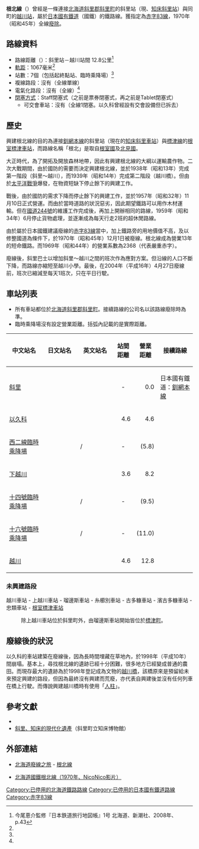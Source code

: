 {{Infobox 鐵道路線
|日文原名=根北線
|平假名=こんぽくせん
|羅馬拼音=Konpoku sen
|路線名稱=[[File:Japanese_National_Railway_logo.svg|40px]] 根北線
|路線顏色=#999
|現況=[[廢線|廢線]]
|圖片=<!-- 檔案不存在 Kosikawa-bridge01.jpg -->
|圖片大小=300px
|圖片說明=未成路段的越川橋樑（國道244號上攝）
|所在地={{JPN}}[[北海道|北海道]]
|種類=普通鐵路（[[在來線|在來線]]、[[地方交通線|地方交通線]]）
|起點=[[知床斜里站|斜里站]]（現、知床斜里站）
|終點=[[越川站|越川站]]
|站數=7個
|通車=1957年11月10日
|廢除=1970年12月1日
|擁有者=[[File:Japanese_National_Railway_logo.svg|40px]] [[日本國有鐵道|日本國有鐵道]]
|營運者=
|車輛基地=
|使用車輛=
|路線構造=
|路線距離=12.8公里
|軌距=1,067毫米（[[窄軌|窄軌]]）
|軌道數量=全線[[單線鐵路|單線]]
|電氣化方式=全線{{link-ja|非電氣化|非電化}}
|最大坡度=25 [[千分比|‰]]（吉堀－神明）
|最小曲線半徑=160米
|閉塞方式=[[閉塞_(鐵路)#Staff閉塞式|Staff閉塞式]]（此前是票券閉塞式，再之前是Tablet閉塞式）
|保安裝置=[[自動列車停止裝置#ATS-S改良形（ATS-Sx形）|ATS-S<small>N</small>]]
|最高速度=100公里/小時（五稜郭－木古內）<br />65公里/小時（木古內－江差）
|路線圖={{根北線RDT}}
}}

'''根北線'''（{{jpn|j=根北線|hg=こんぽくせん|rm=Konpoku sen|f=y}}）曾經是一條連接[[北海道|北海道]][[斜里郡|斜里郡]][[斜里町|斜里町]]的斜里站（現、[[知床斜里站|知床斜里站]]）與同町的[[越川站|越川站]]，屬於[[日本國有鐵道|日本國有鐵道]]（國鐵）的鐵路線。獲指定為[[赤字83線|赤字83線]]，1970年（昭和45年）全線[[廢線|廢除]]。

== 路線資料 ==
* 路線距離（{{link-ja|營業距離|営業キロ}}）：斜里站－越川站間 12.8公里<ref name="chizucho">今尾恵介監修『日本鉄道旅行地図帳』1号 北海道、新潮社、2008年、p.43</ref>
* [[軌距|軌距]]：1067毫米<ref name="chizucho" />
* 站數：7個（包括起終點站、臨時乘降場）<ref name="chizucho" />
* 複線路段：沒有（全線單線）
* 電氣化路段：沒有（全線{{link-ja|非電氣化|非電化}}）<ref name="chizucho" />
* [[閉塞_(鐵路)|閉塞方式]]：Staff閉塞式（之前是票券閉塞式，再之前是Tablet閉塞式）
** 可交會車站：沒有（全線1閉塞。以久科曾經設有交會設備但已拆去）

== 歷史 ==
興建根北線的目的為連接[[釧網本線|釧網本線]]的斜里站（現在的[[知床斜里車站|知床斜里車站]]）與[[標津線|標津線]]的[[根室標津車站|根室標津車站]]，而路線名稱「根北」是取自[[根室國|根室國]]及[[北見國|北見國]]。

大正時代，為了開拓及開放森林地帶，因此有興建根北線的大綱以運輸農作物。二次大戰期間，由於國防的需要而決定興建根北線，並於1938年（昭和13年）完成第一階段（斜里～越川），而1939年（昭和14年）完成第二階段（越川橋）。但由於[[太平洋戰爭|太平洋戰爭]]爆發，在物資短缺下停止餘下的興建工作。

戰後，由於國防的需求下降而停止餘下的興建工作，並於1957年（昭和32年）11月10日正式營運。而由於當時道路的狀況惡劣，因此期望鐵路可以用作木材運輸。但在[[國道244號|國道244號]]的維護工作完成後，再加上{{Link-ja|斜里巴士|斜里バス}}開辦相同的路線，1959年（昭和34年）6月停止貨物處理，並逐漸成為每天行走2班的超休閒路線。

由於屬於日本國鐵建議廢線的[[赤字83線|赤字83線]]當中，加上鐵路旁的用地價值不高，及以修整國道為條件下，於1970年（昭和45年）12月1日被廢線。根北線成為營業13年的短命鐵路。而1969年（昭和44年）的營業系數為2368（代表嚴重赤字）。

廢線後，斜里巴士以增加斜里～越川之間的班次作為應對方案。但沿線的人口不斷下降，而路線亦縮短至越川小學。最後，在2004年（平成16年）4月27日廢線前，班次已縮減至每天1班次，只在平日行駛。

== 車站列表 ==
* 所有車站都位於[[北海道|北海道]][[斜里郡|斜里郡]][[斜里町|斜里町]]。接續路線的公司名以該路線廢除時為準。
* 臨時乘降場沒有設定營業距離。括弧內記載的是實際距離。
{| class="wikitable" rules="all"
|-
!style="width:5em;"|中文站名
!style="width:5em;"|日文站名
!style="width:5em;"|英文站名
!style="width:2.5em;"|站間距離
!style="width:2.5em;"|營業距離
!接續路線
|-
|[[知床斜里站|斜里]]
|{{lang|ja|斜里}}
|{{lang|en|Shari}}
|style="text-align:center;"|-
|style="text-align:right;"|0.0
|日本國有鐵道：[[釧網本線|釧網本線]]
|-
|[[以久科站|以久科]]
|{{lang|ja|以久科}}
|{{lang|en|Ikushina}}
|style="text-align:right;"|4.6
|style="text-align:right;"|4.6
| 
|-
|[[西二線臨時乘降場|西二線臨時乘降場]]
|{{lang|ja|西二線仮乗降場}}
|/
|style="text-align:center;"|-
|style="text-align:right;"|(5.8)
| 
|-
|[[下越川站|下越川]]
|{{lang|ja|下越川}}
|{{lang|en|Shimo-Koshikawa}}
|style="text-align:right;"|3.6
|style="text-align:right;"|8.2
| 
|-
|[[十四號臨時乘降場|十四號臨時乘降場]]
|{{lang|ja|十四号仮乗降場}}
|/
|style="text-align:center;"|-
|style="text-align:right;"|(9.5)
| 
|-
|[[十六號臨時乘降場|十六號臨時乘降場]]
|{{lang|ja|十六号仮乗降場}}
|/
|style="text-align:center;"|-
|style="text-align:right;"|(11.0)
| 
|-
|[[越川站|越川]]
|{{lang|ja|越川}}
|{{lang|en|Koshikawa}}
|style="text-align:right;"|4.6
|style="text-align:right;"|12.8
| 
|}

=== 未興建路段 ===
越川車站 - 上越川車站 - 瑠邊斯車站 - 糸櫛別車站 - 古多糠車站 - 濱古多糠車站 - 忠類車站 - [[根室標津車站|根室標津車站]]
:除上越川車站位於斜里町外，由瑠邊斯車站開始皆位於[[標津町|標津町]]。

== 廢線後的狀況 ==
以久科的車站建築在廢線後，因為長時間埋藏在草地內，於1998年（平成10年）間崩塌。基本上，尋找根北線的遺跡已經十分困難，很多地方已經變成普通的農田。而現存最大的遺跡為於1998年登記成為文物的[[越川橋|越川橋]]，該橋原來是預留給未來預定興建的路段，但因為最終沒有興建而荒廢，亦代表自興建後並沒有任何列車在橋上行駛。而傳說興建越川橋時有使用「[[打生樁|人柱]]」。

== 參考文獻 ==
* {{cite book |author=森口誠之 |authorlink= |coauthors= |title=『鉄道未成線を歩く』國鐵編 |year=2002 |publisher=JTB出版社 |location= |isbn=4533042082 }}
* [https://web.archive.org/web/20140407065636/http://www5.ocn.ne.jp/~museumsp/book/gaku/g20.html 斜里、知床的現代化遺產]（斜里町立知床博物館）

== 外部連結 ==
* {{ja}}[http://members.jcom.home.ne.jp/t-jw/ 北海道廢線之旅]{{dead link|date=2018年3月 |bot=InternetArchiveBot |fix-attempted=yes }} - [http://members.jcom.home.ne.jp/t-jw/konpoku/index.html 根北線]{{dead link|date=2018年1月 |bot=InternetArchiveBot |fix-attempted=yes }}
* {{ja}}[http://www.nicovideo.jp/watch/sm10683407 北海道國鐵根北線（1970年、NicoNico影片）] {{Wayback|url=http://www.nicovideo.jp/watch/sm10683407 |date=20210228052937 }}

{{根北線}}
{{赤字83線}}
{{DEFAULTSORT:Konpoku sen}}
[[Category:已停用的北海道鐵路路線|Category:已停用的北海道鐵路路線]]
[[Category:已停用的日本國有鐵道路線|Category:已停用的日本國有鐵道路線]]
[[Category:赤字83線|Category:赤字83線]]